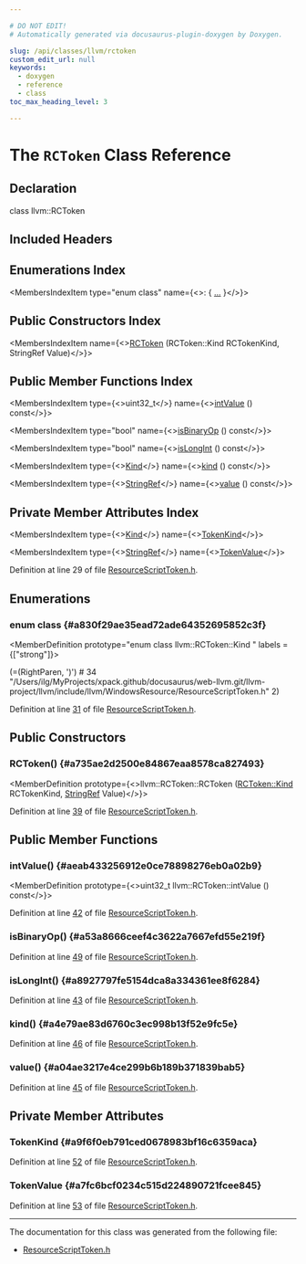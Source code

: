 ```yaml
---

# DO NOT EDIT!
# Automatically generated via docusaurus-plugin-doxygen by Doxygen.

slug: /api/classes/llvm/rctoken
custom_edit_url: null
keywords:
  - doxygen
  - reference
  - class
toc_max_heading_level: 3

---
```





# The `RCToken` Class Reference

<DoxygenPage pluginConfig={pluginConfig}>



## Declaration

<CodeBlock>class llvm::RCToken</CodeBlock>

## Included Headers

<IncludesList>
<IncludesListItem
  filePath="llvm/WindowsResource/ResourceScriptToken.h"
  permalink="/docs/api/files/include/include/llvm/include/llvm/windowsresource/resourcescripttoken-h"
  isLocal="true" />
</IncludesList>

## Enumerations Index

<MembersIndex>

<MembersIndexItem
  type="enum class"
  name={<>:  &#123; <a href="#a830f29ae35ead72ade64352695852c3f">...</a> &#125;</>}>
</MembersIndexItem>

</MembersIndex>

## Public Constructors Index

<MembersIndex>

<MembersIndexItem
  name={<><a href="#a735ae2d2500e84867eaa8578ca827493">RCToken</a> (RCToken::Kind RCTokenKind, StringRef Value)</>}>
</MembersIndexItem>

</MembersIndex>

## Public Member Functions Index

<MembersIndex>

<MembersIndexItem
  type={<>uint32&#95;t</>}
  name={<><a href="#aeab433256912e0ce78898276eb0a02b9">intValue</a> () const</>}>
</MembersIndexItem>

<MembersIndexItem
  type="bool"
  name={<><a href="#a53a8666ceef4c3622a7667efd55e219f">isBinaryOp</a> () const</>}>
</MembersIndexItem>

<MembersIndexItem
  type="bool"
  name={<><a href="#a8927797fe5154dca8a334361ee8f6284">isLongInt</a> () const</>}>
</MembersIndexItem>

<MembersIndexItem
  type={<><a href="#a830f29ae35ead72ade64352695852c3f">Kind</a></>}
  name={<><a href="#a4e79ae83d6760c3ec998b13f52e9fc5e">kind</a> () const</>}>
</MembersIndexItem>

<MembersIndexItem
  type={<><a href="/docs/api/classes/llvm/stringref">StringRef</a></>}
  name={<><a href="#a04ae3217e4ce299b6b189b371839bab5">value</a> () const</>}>
</MembersIndexItem>

</MembersIndex>

## Private Member Attributes Index

<MembersIndex>

<MembersIndexItem
  type={<><a href="#a830f29ae35ead72ade64352695852c3f">Kind</a></>}
  name={<><a href="#a9f6f0eb791ced0678983bf16c6359aca">TokenKind</a></>}>
</MembersIndexItem>

<MembersIndexItem
  type={<><a href="/docs/api/classes/llvm/stringref">StringRef</a></>}
  name={<><a href="#a7fc6bcf0234c515d224890721fcee845">TokenValue</a></>}>
</MembersIndexItem>

</MembersIndex>


Definition at line 29 of file <a href="/docs/api/files/include/include/llvm/include/llvm/windowsresource/resourcescripttoken-h">ResourceScriptToken.h</a>.

<SectionDefinition>

## Enumerations

### enum class  {#a830f29ae35ead72ade64352695852c3f}

<MemberDefinition
  prototype="enum class llvm::RCToken::Kind "
 labels = {["strong"]}>

<EnumerationList title="Enumeration values">

<Link id="a830f29ae35ead72ade64352695852c3fad5712371a751655b86b16ec988e6a6e1" />
<EnumerationListItem name="SHORT_TOKEN">
 (=(RightParen, &#39;)&#39;)   
# 34 &quot;/Users/ilg/MyProjects/xpack.github/docusaurus/web-llvm.git/llvm-project/llvm/include/llvm/WindowsResource/ResourceScriptToken.h&quot; 2)
</EnumerationListItem>

</EnumerationList>

Definition at line <a href="/docs/api/files/include/include/llvm/include/llvm/windowsresource/resourcescripttoken-h/#l00031">31</a> of file <a href="/docs/api/files/include/include/llvm/include/llvm/windowsresource/resourcescripttoken-h">ResourceScriptToken.h</a>.
</MemberDefinition>

</SectionDefinition>

<SectionDefinition>

## Public Constructors

### RCToken() {#a735ae2d2500e84867eaa8578ca827493}

<MemberDefinition
  prototype={<>llvm::RCToken::RCToken (<a href="#a830f29ae35ead72ade64352695852c3f">RCToken::Kind</a> RCTokenKind, <a href="/docs/api/classes/llvm/stringref">StringRef</a> Value)</>}>

Definition at line <a href="/docs/api/files/include/include/llvm/include/llvm/windowsresource/resourcescripttoken-h/#l00039">39</a> of file <a href="/docs/api/files/include/include/llvm/include/llvm/windowsresource/resourcescripttoken-h">ResourceScriptToken.h</a>.
</MemberDefinition>

</SectionDefinition>

<SectionDefinition>

## Public Member Functions

### intValue() {#aeab433256912e0ce78898276eb0a02b9}

<MemberDefinition
  prototype={<>uint32&#95;t llvm::RCToken::intValue () const</>}>

Definition at line <a href="/docs/api/files/include/include/llvm/include/llvm/windowsresource/resourcescripttoken-h/#l00042">42</a> of file <a href="/docs/api/files/include/include/llvm/include/llvm/windowsresource/resourcescripttoken-h">ResourceScriptToken.h</a>.
</MemberDefinition>

### isBinaryOp() {#a53a8666ceef4c3622a7667efd55e219f}

<MemberDefinition
  prototype="bool llvm::RCToken::isBinaryOp () const">

Definition at line <a href="/docs/api/files/include/include/llvm/include/llvm/windowsresource/resourcescripttoken-h/#l00049">49</a> of file <a href="/docs/api/files/include/include/llvm/include/llvm/windowsresource/resourcescripttoken-h">ResourceScriptToken.h</a>.
</MemberDefinition>

### isLongInt() {#a8927797fe5154dca8a334361ee8f6284}

<MemberDefinition
  prototype="bool llvm::RCToken::isLongInt () const">

Definition at line <a href="/docs/api/files/include/include/llvm/include/llvm/windowsresource/resourcescripttoken-h/#l00043">43</a> of file <a href="/docs/api/files/include/include/llvm/include/llvm/windowsresource/resourcescripttoken-h">ResourceScriptToken.h</a>.
</MemberDefinition>

### kind() {#a4e79ae83d6760c3ec998b13f52e9fc5e}

<MemberDefinition
  prototype="Kind llvm::RCToken::kind () const">

Definition at line <a href="/docs/api/files/include/include/llvm/include/llvm/windowsresource/resourcescripttoken-h/#l00046">46</a> of file <a href="/docs/api/files/include/include/llvm/include/llvm/windowsresource/resourcescripttoken-h">ResourceScriptToken.h</a>.
</MemberDefinition>

### value() {#a04ae3217e4ce299b6b189b371839bab5}

<MemberDefinition
  prototype="StringRef llvm::RCToken::value () const">

Definition at line <a href="/docs/api/files/include/include/llvm/include/llvm/windowsresource/resourcescripttoken-h/#l00045">45</a> of file <a href="/docs/api/files/include/include/llvm/include/llvm/windowsresource/resourcescripttoken-h">ResourceScriptToken.h</a>.
</MemberDefinition>

</SectionDefinition>

<SectionDefinition>

## Private Member Attributes

### TokenKind {#a9f6f0eb791ced0678983bf16c6359aca}

<MemberDefinition
  prototype="Kind llvm::RCToken::TokenKind">

Definition at line <a href="/docs/api/files/include/include/llvm/include/llvm/windowsresource/resourcescripttoken-h/#l00052">52</a> of file <a href="/docs/api/files/include/include/llvm/include/llvm/windowsresource/resourcescripttoken-h">ResourceScriptToken.h</a>.
</MemberDefinition>

### TokenValue {#a7fc6bcf0234c515d224890721fcee845}

<MemberDefinition
  prototype="StringRef llvm::RCToken::TokenValue">

Definition at line <a href="/docs/api/files/include/include/llvm/include/llvm/windowsresource/resourcescripttoken-h/#l00053">53</a> of file <a href="/docs/api/files/include/include/llvm/include/llvm/windowsresource/resourcescripttoken-h">ResourceScriptToken.h</a>.
</MemberDefinition>

</SectionDefinition>

<hr/>

The documentation for this class was generated from the following file:

<ul>
<li><a href="/docs/api/files/include/include/llvm/include/llvm/windowsresource/resourcescripttoken-h">ResourceScriptToken.h</a></li>
</ul>

</DoxygenPage>
